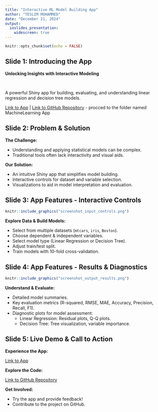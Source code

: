 ```yaml
---
title: "Interactive ML Model Building App"
author: "TESLIM MOHAMMED"
date: "December 21, 2024"
output: 
  ioslides_presentation:
    widescreen: true
---
```


```r
knitr::opts_chunk$set(echo = FALSE)
```

## Slide 1: Introducing the App

**Unlocking Insights with Interactive Modeling**

<br>

A powerful Shiny app for building, evaluating, and understanding linear regression and decision tree models.

[Link to App](https://ml73o6-mohammed-teslim.shinyapps.io/machinelearning_app/) | [Link to GitHub Repository](https://github.com/Tescoh/Developing-Data-Product.git) - procced to the folder named MachineLearning App


## Slide 2: Problem & Solution

**The Challenge:**

*   Understanding and applying statistical models can be complex.
*   Traditional tools often lack interactivity and visual aids.

**Our Solution:**

*   An intuitive Shiny app that simplifies model building.
*   Interactive controls for dataset and variable selection.
*   Visualizations to aid in model interpretation and evaluation.

## Slide 3: App Features - Interactive Controls

``` r
knitr::include_graphics("screenshot_input_controls.png")
```
**Explore Data & Build Models:**

*   Select from multiple datasets (`mtcars`, `iris`, `Boston`).
*   Choose dependent & independent variables.
*   Select model type (Linear Regression or Decision Tree).
*   Adjust train/test split.
*   Train models with 10-fold cross-validation.

## Slide 4: App Features - Results & Diagnostics

``` r
knitr::include_graphics("screenshot_output_results.png")
```

**Understand & Evaluate:**

*   Detailed model summaries.
*   Key evaluation metrics (R-squared, RMSE, MAE, Accuracy, Precision, Recall, F1).
*   Diagnostic plots for model assessment:
    *   Linear Regression: Residual plots, Q-Q plots.
    *   Decision Tree: Tree visualization, variable importance.

## Slide 5: Live Demo & Call to Action

**Experience the App:**

[Link to App](https://ml73o6-mohammed-teslim.shinyapps.io/machinelearning_app)

**Explore the Code:**

[Link to GitHub Repository](https://github.com/Tescoh/Developing-Data-Product.git)

**Get Involved:**

*   Try the app and provide feedback!
*   Contribute to the project on GitHub.
